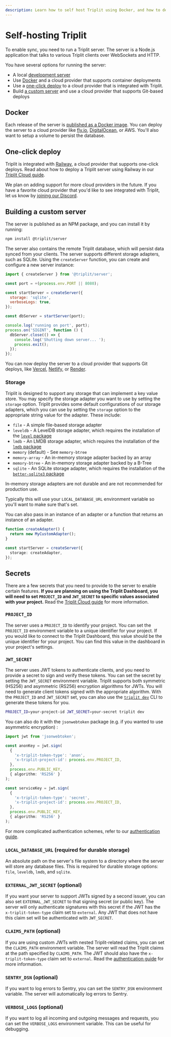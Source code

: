 ```yaml
---
description: Learn how to self host Triplit using Docker, and how to deploy it to a cloud provider with Docker or Git.
---
```



# Self-hosting Triplit

To enable sync, you need to run a Triplit server. The server is a Node.js application that talks to various Triplit clients over WebSockets and HTTP.

You have several options for running the server:

- A local [development server](/local-development)
- Use [Docker](#docker) and a cloud provider that supports container deployments
- Use a [one-click deploy](#one-click-deploy) to a cloud provider that is integrated with Triplit.
- Build [a custom server](#building-a-custom-server) and use a cloud provider that supports Git-based deploys

## Docker

Each release of the server is [published as a Docker image](https://hub.docker.com/r/aspencloud/triplit-server/tags). You can deploy the server to a cloud provider like [fly.io](https://fly.io/docs/languages-and-frameworks/dockerfile/), [DigitalOcean](https://docs.digitalocean.com/products/app-platform/how-to/deploy-from-container-images/), or AWS. You'll also want to setup a volume to persist the database.

## One-click deploy

Triplit is integrated with [Railway](https://railway.app/), a cloud provider that supports one-click deploys. Read about how to deploy a Triplit server using Railway in our [Triplit Cloud guide](/triplit-cloud/self-hosted-deployments).

We plan on adding support for more cloud providers in the future. If you have a favorite cloud provider that you'd like to see integrated with Triplit, let us know by [joining our Discord](https://discord.gg/q89sGWHqQ5).

## Building a custom server

The server is published as an NPM package, and you can install it by running:

```bash copy
npm install @triplit/server
```

The server also contains the remote Triplit database, which will persist data synced from your clients. The server supports different storage adapters, such as SQLite. Using the `createServer` function, you can create and configure a new server instance:

```js filename="run.js" copy
import { createServer } from '@triplit/server';

const port = +(process.env.PORT || 8080);

const startServer = createServer({
  storage: 'sqlite',
  verboseLogs: true,
});

const dbServer = startServer(port);

console.log('running on port', port);
process.on('SIGINT', function () {
  dbServer.close(() => {
    console.log('Shutting down server... ');
    process.exit();
  });
});
```

You can now deploy the server to a cloud provider that supports Git deploys, like [Vercel](https://vercel.com/docs/git), [Netlify](https://docs.netlify.com/configure-builds/get-started/), or [Render](https://docs.render.com/deploys).

### Storage

Triplit is designed to support any storage that can implement a key value store. You may specify the storage adapter you want to use by setting the `storage` option. Triplit provides some default configurations of our storage adapters, which you can use by setting the `storage` option to the appropriate string value for the adapter. These include:

- `file` - A simple file-based storage adapter
- `leveldb` - A LevelDB storage adapter, which requires the installation of the [`level` package](https://github.com/Level/level)
- `lmdb` - An LMDB storage adapter, which requires the installation of the [`lmdb` package](https://github.com/kriszyp/lmdb-js)
- `memory` (default) - See `memory-btree`
- `memory-array` - An in-memory storage adapter backed by an array
- `memory-btree` - An in-memory storage adapter backed by a B-Tree
- `sqlite` - An SQLite storage adapter, which requires the installation of the [`better-sqlite3` package](https://github.com/WiseLibs/better-sqlite3)

<Callout type="warning" emoji="⚠️">
  In-memory storage adapters are not durable and are not recommended for
  production use.
</Callout>

Typically this will use your `LOCAL_DATABASE_URL` environment variable so you'll want to make sure that's set.

You can also pass in an instance of an adapter or a function that returns an instance of an adapter.

```typescript
function createAdapter() {
  return new MyCustomAdapter();
}

const startServer = createServer({
  storage: createAdapter,
});
```

## Secrets

There are a few secrets that you need to provide to the server to enable certain features. **If you are planning on using the Triplit Dashboard, you will need to set `PROJECT_ID` and `JWT_SECRET` to specific values associated with your project.** Read the [Triplit Cloud guide](/triplit-cloud/self-hosted-deployments#configuration) for more information.

### `PROJECT_ID`

The server uses a `PROJECT_ID` to identify your project. You can set the `PROJECT_ID` environment variable to a unique identifier for your project. If you would like to connect to the Triplit Dashboard, this value should be the unique identifier for your project. You can find this value in the dashboard in your project's settings.

### `JWT_SECRET`

The server uses JWT tokens to authenticate clients, and you need to provide a secret to sign and verify these tokens. You can set the secret by setting the `JWT_SECRET` environment variable. Triplit supports both symmetric (HS256) and asymmetric (RS256) encryption algorithms for JWTs. You will need to generate client tokens signed with the appropriate algorithm. With the `PROJECT_ID` and `JWT_SECRET` set, you can also use the [`triplit dev`](/cli/dev) CLI to generate these tokens for you.

```bash copy
PROJECT_ID=your-project-id JWT_SECRET=your-secret triplit dev
```

You can also do it with the `jsonwebtoken` package (e.g. if you wanted to use asymmetric encryption) :

```typescript copy
import jwt from 'jsonwebtoken';

const anonKey = jwt.sign(
  {
    'x-triplit-token-type': 'anon',
    'x-triplit-project-id': process.env.PROJECT_ID,
  },
  process.env.PUBLIC_KEY,
  { algorithm: 'RS256' }
);

const serviceKey = jwt.sign(
  {
    'x-triplit-token-type': 'secret',
    'x-triplit-project-id': process.env.PROJECT_ID,
  },
  process.env.PUBLIC_KEY,
  { algorithm: 'RS256' }
);
```

For more complicated authentication schemes, refer to our [authentication guide](/auth).

### `LOCAL_DATABASE_URL` (required for durable storage)

An absolute path on the server's file system to a directory where the server will store any database files. This is required for durable storage options: `file`, `leveldb`, `lmdb`, and `sqlite`.

### `EXTERNAL_JWT_SECRET` (optional)

If you want your server to support JWTs signed by a second issuer, you can also set `EXTERNAL_JWT_SECRET` to that signing secret (or public key). The server will only authenticate signatures with this secret if the JWT has the `x-triplit-token-type` claim set to `external`. Any JWT that does not have this claim set will be authenticated with `JWT_SECRET`.

### `CLAIMS_PATH` (optional)

If you are using custom JWTs with nested Triplit-related claims, you can set the `CLAIMS_PATH` environment variable. The server will read the Triplit claims at the path specified by `CLAIMS_PATH`. The JWT should also have the `x-triplit-token-type` claim set to `external`. Read the [authentication guide](/auth) for more information.

### `SENTRY_DSN` (optional)

If you want to log errors to Sentry, you can set the `SENTRY_DSN` environment variable. The server will automatically log errors to Sentry.

### `VERBOSE_LOGS` (optional)

If you want to log all incoming and outgoing messages and requests, you can set the `VERBOSE_LOGS` environment variable. This can be useful for debugging.

